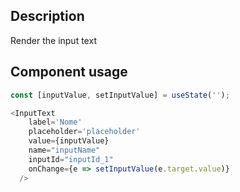 
<Meta title="Components/Inputs/Input Text Docs" />

<h2>Description</h2>

<p>Render the input text</p>

<h2>Component usage</h2>

```js
const [inputValue, setInputValue] = useState('');

<InputText
    label='Nome' 
    placeholder='placeholder'
    value={inputValue} 
    name="inputName"
    inputId="inputId_1"
    onChange={e => setInputValue(e.target.value)} 
  />


```
